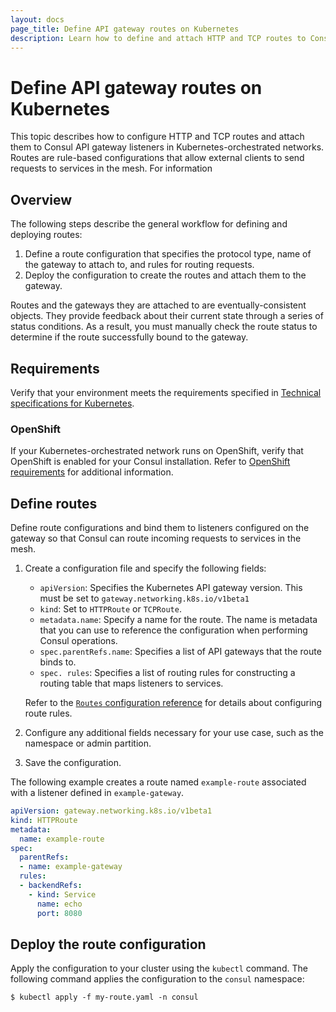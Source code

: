 ```yaml
---
layout: docs
page_title: Define API gateway routes on Kubernetes
description: Learn how to define and attach HTTP and TCP routes to Consul API gateway listeners in Kubernetes-orchestrated networks.
---
```


# Define API gateway routes on Kubernetes

This topic describes how to configure HTTP and TCP routes and attach them to Consul API gateway listeners in Kubernetes-orchestrated networks. Routes are rule-based configurations that allow external clients to send requests to services in the mesh. For information

## Overview

The following steps describe the general workflow for defining and deploying routes:

1. Define a route configuration that specifies the protocol type, name of the gateway to attach to, and rules for routing requests.
1. Deploy the configuration to create the routes and attach them to the gateway.

Routes and the gateways they are attached to are eventually-consistent objects. They provide feedback about their current state through a series of status conditions. As a result, you must manually check the route status to determine if the route successfully bound to the gateway.

## Requirements

Verify that your environment meets the requirements specified in [Technical specifications for Kubernetes](/consul/docs/connect/gateways/api-gateway/tech-specs).

### OpenShift

If your Kubernetes-orchestrated network runs on OpenShift, verify that OpenShift is enabled for your Consul installation. Refer to [OpenShift requirements](/consul/docs/connect/gateways/api-gateway/tech-specs#openshift-requirements) for additional information.

## Define routes

Define route configurations and bind them to listeners configured on the gateway so that Consul can route incoming requests to services in the mesh.

1. Create a configuration file and specify the following fields:

   - `apiVersion`: Specifies the Kubernetes API gateway version. This must be set to `gateway.networking.k8s.io/v1beta1`
   - `kind`: Set to `HTTPRoute` or `TCPRoute`.
   - `metadata.name`:  Specify a name for the route. The name is metadata that you can use to reference the configuration when performing Consul operations.
   - `spec.parentRefs.name`: Specifies a list of API gateways that the route binds to.
   - `spec. rules`: Specifies a list of routing rules for constructing a routing table that maps listeners to services.

   Refer to the [`Routes` configuration reference](/consul/docs/connect/gateways/api-gateway/configuration/routes) for details about configuring route rules.

1. Configure any additional fields necessary for your use case, such as the namespace or admin partition.
1. Save the configuration.

The following example creates a route named `example-route` associated with a listener defined in `example-gateway`.

```yaml
apiVersion: gateway.networking.k8s.io/v1beta1
kind: HTTPRoute
metadata:
  name: example-route
spec:
  parentRefs:
  - name: example-gateway
  rules:
  - backendRefs:
    - kind: Service
      name: echo
      port: 8080
```

## Deploy the route configuration

Apply the configuration to your cluster using the `kubectl` command. The following command applies the configuration to the `consul` namespace:

```shell-session
$ kubectl apply -f my-route.yaml -n consul
```